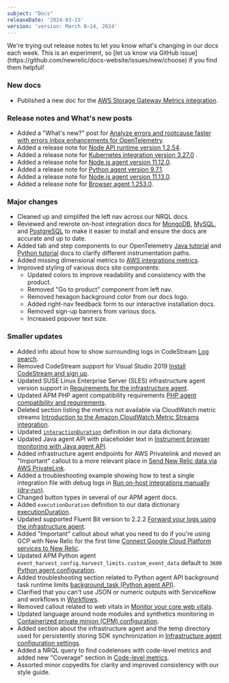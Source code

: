 ```yaml
---
subject: "Docs"
releaseDate: '2024-03-15'
version: 'version: March 8–14, 2024'
---
```


<Callout variant="important">
We're trying out release notes to let you know what's changing in our docs each week. This is an experiment, so [let us know via GitHub issue](https://github.com/newrelic/docs-website/issues/new/choose) if you find them helpful!
</Callout>

### New docs

* Published a new doc for the [AWS Storage Gateway Metrics integration](/docs/infrastructure/amazon-integrations/aws-integrations-list/aws-storage-gateway).

### Release notes and What's new posts

* Added a "What's new?" post for [Analyze errors and rootcause faster with errors inbox enhancements for OpenTelemetry](/whats-new/2024/03/whats-new-03-11-errorsinbox/).
* Added a release note for [Node API runtime version 1.2.54](/docs/release-notes/synthetics-release-notes/node-api-runtime-release-notes/node-api-runtime-1.2.54/).
* Added a release note for [Kubernetes integration version 3.27.0](/docs/release-notes/infrastructure-release-notes/kubernetes-integration-release-notes/kubernetes-integration-3-27-0/) .
* Added a release note for [Node.js agent version 11.12.0](/docs/release-notes/agent-release-notes/nodejs-release-notes/node-agent-11-12-0/).
* Added a release note for [Python agent version 9.7.1](/docs/release-notes/agent-release-notes/python-release-notes/python-agent-90701/).
* Added a release note for [Node.js agent version 11.13.0](/docs/release-notes/agent-release-notes/nodejs-release-notes/node-agent-11-13-0/).
* Added a release note for [Browser agent 1.253.0](/docs/release-notes/new-relic-browser-release-notes/browser-agent-release-notes/browser-agent-v1.253.0/).

### Major changes

* Cleaned up and simplifed the left nav across our NRQL docs.
* Reviewed and rewrote on-host integration docs for [MongoDB](/install/mongodb/), [MySQL](/install/mysql/), and [PostgreSQL](/install/postgresql/) to make it easier to install and ensure the docs are accurate and up to date.
* Added tab and step components to our OpenTelemetry [Java tutorial](/docs/more-integrations/open-source-telemetry-integrations/opentelemetry/get-started/opentelemetry-tutorial-java/) and [Python tutorial](/docs/more-integrations/open-source-telemetry-integrations/opentelemetry/get-started/opentelemetry-tutorial-python/) docs to clarify different instrumentation paths.
* Added missing dimensional metrics to [AWS integrations metrics](/docs/infrastructure/amazon-integrations/get-started/aws-integrations-metrics).
* Improved styling of various docs site components:
    * Updated colors to improve readability and consistency with the product.
    * Removed "Go to product" component from left nav.
    * Removed hexagon background color from our docs logo.
    * Added right-nav feedback form to our interactive installation docs.
    * Removed sign-up banners from various docs.
    * Increased popover text size.


### Smaller updates

* Added info about how to show surrounding logs in CodeStream [Log search](/docs/codestream/observability/log-search).
* Removed CodeStream support for Visual Studio 2019 [Install CodeStream and sign up](/docs/codestream/start-here/install-codestream).
* Updated SUSE Linux Enterprise Server (SLES) infrastructure agent version support in [Requirements for the infrastructure agent](/docs/infrastructure/install-infrastructure-agent/get-started/requirements-infrastructure-agent/).
* Updated APM PHP agent compatibility requirements [PHP agent compatibility and requirements](/docs/apm/agents/php-agent/getting-started/php-agent-compatibility-requirements).
* Deleted section listing the metrics not available via CloudWatch metric streams [Introduction to the Amazon CloudWatch Metric Streams integration](/docs/infrastructure/amazon-integrations/connect/aws-metric-stream).
* Updated [`interactionDuration`](/attribute-dictionary/?attributeSearch=interactionduration) definition in our data dictionary.
* Updated Java agent API with placeholder text in [Instrument browser monitoring with Java agent API](/docs/apm/agents/java-agent/instrumentation/instrument-browser-monitoring-java-agent-api).
* Added infrastructure agent endpoints for AWS Privatelink and moved an "Important" callout to a more relevant place in [Send New Relic data via AWS PrivateLink](/docs/data-apis/custom-data/aws-privatelink).
* Added a troubleshooting example showing how to test a single integration file with debug logs in [Run on-host integrations manually (dry-run)](/docs/infrastructure/host-integrations/troubleshooting/run-integrations-manually).
* Changed button types in several of our APM agent docs.
* Added `executionDuration` definition to our data dictionary [executionDuration](/attribute-dictionary/?attributeSearch=executionduration).
* Updated supported Fluent Bit version to 2.2.2 [Forward your logs using the infrastructure agent](/docs/logs/forward-logs/forward-your-logs-using-infrastructure-agent).
* Added "Important" callout about what you need to do if you're using GCP with New Relic for the first time [Connect Google Cloud Platform services to New Relic](/docs/infrastructure/google-cloud-platform-integrations/get-started/connect-google-cloud-platform-services-new-relic/).
* Updated APM Python agent `event_harvest_config.harvest_limits.custom_event_data` default to `3600` [Python agent configuration](/docs/apm/agents/python-agent/configuration/python-agent-configuration/#harvest-limits-custom-event-data).
* Added troubleshooting section related to Python agent API background task runtime limits [background_task (Python agent API)](/docs/apm/agents/python-agent/python-agent-api/backgroundtask-python-agent-api).
* Clarified that you can't use JSON or numeric outputs with ServiceNow and workflows in [Workflows](/docs/alerts-applied-intelligence/applied-intelligence/incident-workflows/incident-workflows).
* Removed callout related to web vitals in [Monitor your core web vitals](/docs/tutorial-improve-site-performance/guide-to-monitoring-core-web-vitals).
* Updated language around node modules and synthetics monitoring in [Containerized private minion (CPM) configuration](/docs/synthetics/synthetic-monitoring/private-locations/containerized-private-minion-cpm-configuration/).
* Added section about the infrastructure agent and the temp directory used for persistently storing SDK synchronization in [Infrastructure agent configuration settings](/docs/infrastructure/install-infrastructure-agent/configuration/infrastructure-agent-configuration-settings/).
* Added a NRQL query to find codelenses with code-level metrics and added new "Coverage" section in [Code-level metrics](/docs/codestream/observability/code-level-metrics).
* Assorted minor copyedits for clarity and improved consistency with our style guide. 